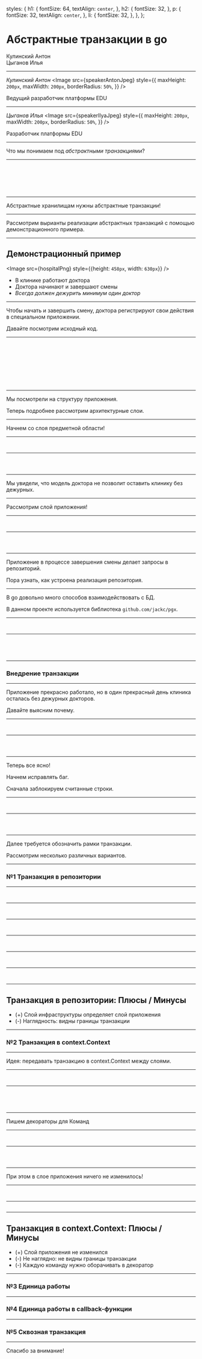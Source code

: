 
  styles: {
      h1: {
        fontSize: 64,
        textAlign: `center`,
      },
      h2: {
        fontSize: 32,
      },
      p: {
        fontSize: 32,
        textAlign: `center`,
      },
      li: {
        fontSize: 32,
      },
    },
};


# Абстрактные транзакции в go

Кулинский Антон <br /> 
Цыганов Илья

---


*Кулинский Антон*
<Image src={speakerAntonJpeg} style={{
  maxHeight: `200px`, 
  maxWidth: `200px`,
  borderRadius: `50%`,
}} />

Ведущий разработчик платформы EDU

---


*Цыганов Илья*
<Image src={speakerIlyaJpeg} style={{
  maxHeight: `200px`,
  maxWidth: `200px`,
  borderRadius: `50%`,
}} />

Разработчик платформы EDU

---

Что мы понимаем под *абстрактными транзакциями*?

---

<CodeSurfer theme={vsDark}>

```sql file=./src/what_is_tx/sql.sql title="Без транзакции" subtitle="Команды sql"
```

```go file=./src/what_is_tx/go.go title="Без транзакции" subtitle="Библиотека jackc/pgx"
```

```go file=./src/what_is_tx/go_abstract.go title="Без транзакции" subtitle="Абстрактное хранилище"
```

```sql file=./src/what_is_tx/sql_tx.sql title="Транзакция" subtitle="Команды sql"
```

```go file=./src/what_is_tx/go_tx.go title="Транзакция" subtitle="Библиотека jackc/pgx"
```

```go file=./src/what_is_tx/go_tx_abstract.go title="Транзакция" subtitle="Абстрактная транзакция"
```

</CodeSurfer>

---

Абстрактные хранилищам нужны абстрактные транзакции!

---

Рассмотрим вырианты реализации абстрактных транзакций с помощью демонстрационного примера.

---


## Демонстрационный пример

<Image src={hospitalPng} style={{height: `458px`, width: `630px`}} />

- В клинике работают доктора 
- Доктора начинают и завершают смены
- *Всегда должен дежурить минимум один доктор*

---

Чтобы начать и завершить смену, доктора регистрируют свои действия в специальном приложении.

Давайте посмотрим исходный код.

---

<CodeSurfer theme={vsDark}>

```txt file=./src/base/app_structure.txt title="Исходный код приложения"
```

```txt 16:17 file=./src/base/app_structure.txt title="Исходный код приложения" subtitle="Модели предметной области"
```

```txt 12:13 file=./src/base/app_structure.txt title="Исходный код приложения" subtitle="Исполнитель команд"
```

```txt 18:20 file=./src/base/app_structure.txt title="Исходный код приложения" subtitle="Реализация репозитория"
```

```txt 14:15 file=./src/base/app_structure.txt title="Исходный код приложения" subtitle="Командный интерфейс"
```

```txt 2:6 file=./src/base/app_structure.txt title="Исходный код приложения" subtitle="Точки входа"
```

```txt file=./src/base/app_structure.txt title="Исходный код приложения"
```

```txt 11:20 file=./src/base/app_structure.txt title="Архитектурные слои" subtitle="В файловой системе"
```

```txt file=./src/base/clean_architecture.txt title="Архитектурные слои" subtitle="Концептуально"
```

</CodeSurfer>

---

Мы посмотрели на структуру приложения.

Теперь подробнее рассмотрим архитектурные слои.

---

Начнем со слоя предметной области!

---

<CodeSurfer theme={vsDark}>

```txt file=./src/base/app_structure.txt title="Слой предметной области"
```

```txt 17 file=./src/base/app_structure.txt title="Слой предметной области"
```

</CodeSurfer>

---

<CodeSurfer theme={vsDark}>

```go 1:12 file=./src/base/domain/doctor.go title="Слой предметной области" subtitle="Модели ошибок"
```

```go 13:32 file=./src/base/domain/doctor.go title="Слой предметной области" subtitle="Модель доктора"
```

```go 33:50 file=./src/base/domain/doctor.go title="Слой предметной области" subtitle="Модели коллекций докторов"
```

</CodeSurfer>

---

Мы увидели, что модель доктора не позволит оставить клинику без дежурных. 

---

Рассмотрим слой приложения!

---

<CodeSurfer theme={vsDark}>

```txt file=./src/base/app_structure.txt title="Слой приложения"
```

```txt 13 file=./src/base/app_structure.txt title="Слой приложения"
```

</CodeSurfer>

---

<CodeSurfer theme={vsDark}>

```go 1:18 file=./src/base/app/command_executor.go title="Слой приложения" subtitle="Исполнитель команд"
```

```go 19:33 file=./src/base/app/command_executor.go title="Слой приложения" subtitle="Команда 'Начать смену'"
```

```go 34:54 file=./src/base/app/command_executor.go title="Слой приложения" subtitle="Команда 'Закончить смену'"
```

</CodeSurfer>

---

Приложение в процессе завершения смены делает запросы в репозиторий.

Пора узнать, как устроена реализация репозитория.

---

В go довольно много способов взаимодействовать с БД. 

В данном проекте используется библиотека `github.com/jackc/pgx`.

---

<CodeSurfer theme={vsDark}>

```txt file=./src/base/app_structure.txt title="Инфраструктура: адаптер postgresql"
```

```txt 20 file=./src/base/app_structure.txt title="Инфраструктура: адаптер postgresql"
```

</CodeSurfer>

---

<CodeSurfer theme={vsDark}>

```go 1:21 file=./src/base/pgsql/doctor_repository.go title="Инфраструктура: адаптер postgresql" subtitle="Реализация репозитория"
```

```go 22:37 file=./src/base/pgsql/doctor_repository.go title="Инфраструктура: адаптер postgresql" subtitle="Извлечение модели доктора"
```

```go 38:50 file=./src/base/pgsql/doctor_repository.go title="Инфраструктура: адаптер postgresql" subtitle="Обновление модели доктора"
```

```go 51:77 file=./src/base/pgsql/doctor_repository.go title="Инфраструктура: адаптер postgresql" subtitle="Извлечение дежурных докторов"
```

</CodeSurfer>

---

### Внедрение транзакции

---

Приложение прекрасно работало, но в один прекрасный день клиника осталась без дежурных докторов.

Давайте выясним почему.

---

<CodeSurfer theme={vsDark}>

```txt file=./src/for_update/app_structure.txt title="Внедрение транзакции"
```

```txt 10 file=./src/for_update/app_structure.txt title="Внедрение транзакции"
```

</CodeSurfer>

---

<CodeSurfer theme={vsDark}>

```go 2:7 file=./src/for_update/command_executor.go title="Внедрение транзакции"
```

```go 14:18 file=./src/for_update/command_executor.go title="Внедрение транзакции"
```

```go 20:24 file=./src/for_update/command_executor.go title="Внедрение транзакции"
```

</CodeSurfer>

---

Теперь все ясно! 

Начнем исправлять баг.

Сначала заблокируем считанные строки.

---

<CodeSurfer theme={vsDark}>

```txt file=./src/base/app_structure.txt title="Внедрение транзакции"
```

```txt 20 file=./src/base/app_structure.txt title="Внедрение транзакции"
```

</CodeSurfer>

---

<CodeSurfer theme={vsDark}>

```go 51:77 file=./src/base/pgsql/doctor_repository.go title="Внедрение транзакции" subtitle="Извлечение дежурных докторов"
```

```go 56 file=./src/base/pgsql/doctor_repository.go title="Внедрение транзакции" subtitle="Извлечение дежурных докторов"
```

```go 56 file=./src/for_update/doctor_repository.go title="Внедрение транзакции" subtitle="Извлечение дежурных докторов: блокировка строк"
```

</CodeSurfer>

---

Далее требуется обозначить рамки транзакции.

Рассмотрим несколько различных вариантов.

---

### №1 Транзакция в репозитории

---

<CodeSurfer theme={vsDark}>

```txt file=./src/tx_in_repo/app_structure.txt title="Транзакция в репозитории"
```

```txt 17 file=./src/tx_in_repo/app_structure.txt title="Транзакция в репозитории"
```

</CodeSurfer>

---

<CodeSurfer theme={vsDark}>

```go 48 file=./src/base/domain/doctor.go title="Транзакция в репозитории" subtitle="Скрываем транзакцию в репозитории"
```

```go 48 file=./src/tx_in_repo/domain/doctor.go title="Транзакция в репозитории" subtitle="Скрываем транзакцию в репозитории"
```

</CodeSurfer>

---

<CodeSurfer theme={vsDark}>

```txt file=./src/tx_in_repo/app_structure.txt title="Транзакция в репозитории"
```

```txt 13 file=./src/tx_in_repo/app_structure.txt title="Транзакция в репозитории"
```

</CodeSurfer>

---

<CodeSurfer theme={vsDark}>

```go 34:54 file=./src/base/app/command_executor.go title="Транзакция в репозитории" subtitle="Убираем команду 'Закончить смену' в репозиторий"
```

```go 34:36 file=./src/tx_in_repo/app/command_executor.go title="Транзакция в репозитории" subtitle="Убираем команду 'Закончить смену' в репозиторий"
```

</CodeSurfer>

---

<CodeSurfer theme={vsDark}>

```txt file=./src/tx_in_repo/app_structure.txt title="Транзакция в репозитории"
```

```txt 20 file=./src/tx_in_repo/app_structure.txt title="Транзакция в репозитории"
```

</CodeSurfer>

---

<CodeSurfer theme={vsDark}>

```go 94:110 file=./src/tx_in_repo/pgsql/doctor_repository.go title="Транзакция в репозитории" subtitle="Открытие/завершение"
```

```go 112:131 file=./src/tx_in_repo/pgsql/doctor_repository.go title="Транзакция в репозитории" subtitle="Команда 'Завершить смену'"
```

</CodeSurfer>

---

## Транзакция в репозитории: Плюсы / Минусы
- (+) Слой инфраструктуры определяет слой приложения
- (-) Наглядность: видны границы транзакции

---

### №2 Транзакция в context.Context

---

Идея: передавать транзакцию в context.Context между слоями.

---

<CodeSurfer theme={vsDark}>

```txt file=./src/tx_in_ctx/app_structure.txt title="Абстрактный испольнитель команд postgresql"
```

```txt 10 file=./src/tx_in_ctx/app_structure.txt title="Абстрактный испольнитель команд postgresql"
```

</CodeSurfer>

---

<CodeSurfer theme={vsDark}>

```go 1:16 file=./src/tx_in_ctx/pgsql/command_executor.go title="Абстрактный испольнитель команд postgresql" subtitle="Интерфейс"
```

```go 18:30 file=./src/tx_in_ctx/pgsql/command_executor.go title="Абстрактный испольнитель команд postgresql" subtitle="Начало транзакции в контексте"
```

```go 32:47 file=./src/tx_in_ctx/pgsql/command_executor.go title="Абстрактный испольнитель команд postgresql" subtitle="Извлечение исполнителя команд из контекста"
```

```go 49:60 file=./src/tx_in_ctx/pgsql/command_executor.go title="Абстрактный испольнитель команд postgresql" subtitle="Завершение транзакции"
```

</CodeSurfer>

---

Пишем декораторы для Команд

---

<CodeSurfer theme={vsDark}>

```txt file=./src/tx_in_ctx/app_structure.txt title="Декоратор команд"
```

```txt 9 file=./src/tx_in_ctx/app_structure.txt title="Декоратор команд"
```

</CodeSurfer>

---

<CodeSurfer theme={vsDark}>

```go 1:25 file=./src/tx_in_ctx/pgsql/app_decorator.go title="Декоратор команд" subtitle="Конструктор"
```

```go 27:36 file=./src/tx_in_ctx/pgsql/app_decorator.go title="Декоратор команд" subtitle="Команда 'Начать смену'"
```

```go 38:47 file=./src/tx_in_ctx/pgsql/app_decorator.go title="Декоратор команд" subtitle="Команда 'Завершить смену'"
```

</CodeSurfer>

---

При этом в слое приложения ничего не изменилось!

---

<CodeSurfer theme={vsDark}>

```txt file=./src/tx_in_ctx/app_structure.txt title="Слой приложения не изменился"
```

```txt 3 file=./src/tx_in_ctx/app_structure.txt title="Слой приложения не изменился"
```

</CodeSurfer>

---

<CodeSurfer theme={vsDark}>

```go 34:54 file=./src/tx_in_ctx/app/command_executor.go title="Слой приложения не изменился"
```

</CodeSurfer>

---

## Транзакция в context.Context: Плюсы / Минусы
- (+) Слой приложения не изменился
- (-) Не наглядно: не видны границы транзакции
- (-) Каждую команду нужно оборачивать в декоратор

---

### №3 Единица работы

---

### №4 Единица работы в callback-функции

---

### №5 Сквозная транзакция

---
Спасибо за внимание!
